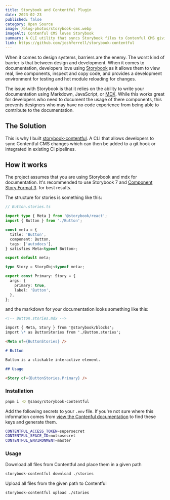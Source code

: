 ```yaml
---
title: Storybook and Contentful Plugin
date: 2023-02-23
published: false
category: Open Source
image: /blog-photos/storybook-cms.webp
imageAlt: Contenful CMS loves Storybook
summary: A CLI utility that syncs Storybook files to Contenful CMS giving designers the ability to directly contribute to Storybook documentation.
link: https://github.com/joshferrell/storybook-contentful
---
```


When it comes to design systems, barriers are the enemy. The worst kind of barrier is that between design and development. When it comes to documentation, developers love using [Storybook](storybook.js.org/) as it allows them to view real, live components, inspect and copy code, and provides a development environment for testing and hot module reloading for changes.

The issue with Storybook is that it relies on the ability to write your documentation using Markdown, JavaScript, or [MDX](https://mdxjs.com/). While this works great for developers who need to document the usage of there components, this prevents designers who may have no code experience from being able to contribute to the documentation.

## The Solution

This is why I built [storybook-contentful](https://github.com/joshferrell/storybook-contentful). A CLI that allows developers to sync Contentful CMS changes which can then be added to a git hook or integrated in existing CI pipelines.

## How it works

The project assumes that you are using Storybook and mdx for documentation. It's recommended to use Storybook 7 and [Component Story Format 3](https://storybook.js.org/blog/storybook-csf3-is-here/). for best results.

The structure for stories is something like this:

```ts
// Button.stories.ts

import type { Meta } from '@storybook/react';
import { Button } from './Button';

const meta = {
  title: 'Button',
  component: Button,
  tags: ['autodocs'],
} satisfies Meta<typeof Button>;

export default meta;

type Story = StoryObj<typeof meta>;

export const Primary: Story = {
  args: {
    primary: true,
    label: 'Button',
  },
};
```

and the markdown for your documentation looks something like this:

```md
<!-- Button.stories.mdx -->

import { Meta, Story } from '@storybook/blocks';
import \* as ButtonStories from './Button.stories';

<Meta of={ButtonStories} />

# Button

Button is a clickable interactive element.

## Usage

<Story of={ButtonStories.Primary} />
```

### Installation

```bash
pnpm i -D @saasy/storybook-contentful
```

Add the following secrets to your `.env` file. If you're not sure where this information comes from [view the Contenful documentation](https://www.contentful.com/developers/docs/references/authentication/#api-keys-in-the-contentful-web-app) to find these keys and generate them.

```bash
CONTENTFUL_ACCESS_TOKEN=supersecret
CONTENTFUL_SPACE_ID=notsosecret
CONTENTFUL_ENVIRONMENT=master
```

### Usage

Download all files from Contentful and place them in a given path

```bash
storybook-contentful download ./stories
```

Upload all files from the given path to Contentful

```bash
storybook-contentful upload ./stories
```
